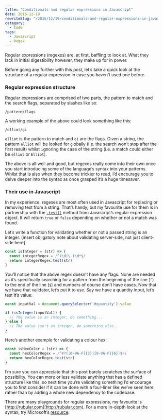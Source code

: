 ```yaml
---
title: "Conditionals and regular expressions in Javascript"
date: 2016-12-19
rewriteSlug: "/2016/12/19/conditionals-and-regular-expressions-in-javascript/"
category:
  - Code
tags:
  - Javascript
  - Regex
---
```


Regular expressions (regexes) are, at first, baffling to look at. What they lack in initial digestibility however, they make up for in power.

Before going any further with this post, let’s take a quick look at the structure of a regular expression in case you haven’t used one before.

### Regular expression structure

Regular expressions are comprised of two parts, the pattern to match and the search flags, separated by slashes like so:

```
/pattern/flags
```

A working example of the above could look something like this:

```
/elliot/gi
```

`elliot` is the pattern to match and `gi` are the flags. Given a string, the pattern `elliot` will be looked for `g`lobally (i.e. the search won’t stop after the first result) whilst `i`gnoring the case of the string (i.e. a match could either be `elliot` or `Elliot`).

The above is all well and good, but regexes really come into their own once you start introducing some of the language’s syntax into your patterns. Whilst that is also when they become trickier to read, I’d encourage you to delve deeper into the syntax as once grasped it’s a huge timesaver.

### Their use in Javascript

In my experience, regexes are most often used in Javascript for replacing or removing text from a string. That’s handy, but my favourite use for them is in partnership with the [`.test()`](https://developer.mozilla.org/en-US/docs/Web/JavaScript/Reference/Global_Objects/RegExp/test) method from Javascript’s regular expression object. It will return `true` or `false` depending on whether or not a match was found.

Let’s write a function for validating whether or not a passed string is an integer. [insert obligatory note about validating server-side, not just client-side here]

```js
const isInteger = (str) => {
  const integerRegex = /^(\d|\-)\d*$/
  return integerRegex.test(str)
}
```

You’ll notice that the above regex doesn’t have any flags. None are needed as it’s specifically searching for a pattern from the beginning of the line (`^`) to the end of the line (`$`) and numbers of course don’t have cases. Now that we have that validator, let’s put it to use. Say we have a quantity input, let’s test it’s value:

```js
const inputVal = document.querySelector('#quantity').value

if (isInteger(inputVal)) {
  // The value is an integer, do something...
} else {
  // The value isn't an integer, do something else...
}
```

Here’s another example for validating a colour hex:

```js
const isHexColor = (str) => {
  const hexColorRegex = /^#?([0-9A-F]{3}|[0-9A-F]{6})$/i
  return hexColorRegex.test(str)
}
```

I’m sure you can appreciate that this post barely scratches the surface of possibility. You can more or less validate anything that has a defined structure like this, so next time you’re validating something I’d encourage you to first consider if it can be done with a four-liner like we’ve seen here rather than by adding a whole new dependency to the codebase.

There are many playgrounds for regular expressions, my favourite is [http://rubular.com](http://rubular.com). For a more in-depth look at the syntax, try Microsoft’s [resource](https://msdn.microsoft.com/en-us/library/ae5bf541(v=vs.100).aspx).
  